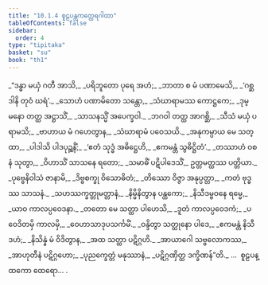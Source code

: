 ```yaml
---
title: "10.1.4 စူဠပန္ထကတ္ထေရဂါထာ"
tableOfContents: false
sidebar:
  order: 4
type: "tipitaka"
basket: "su"
book: "th1"
---
```



<DynamicBreadcrumb />

<Division number="557" book="th1">

<Paragraph number="863" type="verses" book="th1">
_“ဒန္ဓာ မယှံ ဂတီ အာသိ,_  
_ပရိဘူတော ပုရေ အဟံ;_  
_ဘာတာ စ မံ ပဏာမေသိ,_  
_‘ဂစ္ဆ ဒါနိ တုဝံ ဃရံ’._  

</Paragraph>

</Division>
<Division number="558" book="th1">

<Paragraph number="864" type="verses" book="th1">
_သောဟံ ပဏာမိတော သန္တော,_  
_သံဃာရာမဿ ကောဋ္ဌကေ;_  
_ဒုမ္မနော တတ္ထ အဋ္ဌာသိံ,_  
_သာသနသ္မိံ အပေက္ခဝါ._  

</Paragraph>

</Division>
<Division number="559" book="th1">

<Paragraph number="865" type="verses" book="th1">
_ဘဂဝါ တတ္ထ အာဂစ္ဆိ,_  
_သီသံ မယှံ ပရာမသိ;_  
_ဗာဟာယ မံ ဂဟေတွာန,_  
_သံဃာရာမံ ပဝေသယိ._  

</Paragraph>

</Division>
<Division number="560" book="th1">

<Paragraph number="866" type="verses" book="th1">
_အနုကမ္ပာယ မေ သတ္ထာ,_  
_ပါဒါသိ ပါဒပုဉ္ဆနိံ;_  
_‘ဧတံ သုဒ္ဓံ အဓိဋ္ဌေဟိ,_  
_ဧကမန္တံ သွဓိဋ္ဌိတံ’._  

</Paragraph>

</Division>
<Division number="561" book="th1">

<Paragraph number="867" type="verses" book="th1">
_တဿာဟံ ဝစနံ သုတွာ,_  
_ဝိဟာသိံ သာသနေ ရတော;_  
_သမာဓိံ ပဋိပါဒေသိံ,_  
ဥတ္တမတ္ထဿ ပတ္တိယာ._  

</Paragraph>

</Division>
<Division number="562" book="th1">

<Paragraph number="868" type="verses" book="th1">
_ပုဗ္ဗေနိဝါသံ ဇာနာမိ,_  
_ဒိဗ္ဗစက္ခု ဝိသောဓိတံ;_  
_တိဿော ဝိဇ္ဇာ အနုပ္ပတ္တာ,_  
_ကတံ ဗုဒ္ဓဿ သာသနံ._  

</Paragraph>

</Division>
<Division number="563" book="th1">

<Paragraph number="869" type="verses" book="th1">
_သဟဿက္ခတ္တုမတ္တာနံ,_  
_နိမ္မိနိတွာန ပန္ထကော;_  
_နိသီဒမ္ဗဝနေ ရမ္မေ,_  
_ယာဝ ကာလပ္ပဝေဒနာ._  

</Paragraph>

</Division>
<Division number="564" book="th1">

<Paragraph number="870" type="verses" book="th1">
_တတော မေ သတ္ထာ ပါဟေသိ,_  
_ဒူတံ ကာလပ္ပဝေဒကံ;_  
_ပဝေဒိတမှိ ကာလမှိ,_  
_ဝေဟာသာဒုပသင်္ကမိံ._  

</Paragraph>

</Division>
<Division number="565" book="th1">

<Paragraph number="871" type="verses" book="th1">
_ဝန္ဒိတွာ သတ္ထုနော ပါဒေ,_  
_ဧကမန္တံ နိသီဒဟံ;_  
_နိသိန္နံ မံ ဝိဒိတွာန,_  
_အထ သတ္ထာ ပဋိဂ္ဂဟိ._  

</Paragraph>

</Division>
<Division number="566" book="th1">

<Paragraph number="872" type="verses" book="th1">
_အာယာဂေါ သဗ္ဗလောကဿ,_  
_အာဟုတီနံ ပဋိဂ္ဂဟော;_  
_ပုညက္ခေတ္တံ မနုဿာနံ,_  
_ပဋိဂ္ဂဏှိတ္ထ ဒက္ခိဏန်”တိ._  


</Paragraph>
</Division>

<Paragraph number="873" type="center" book="th1">
…  စူဠပန္ထကော ထေရော… .
</Paragraph>